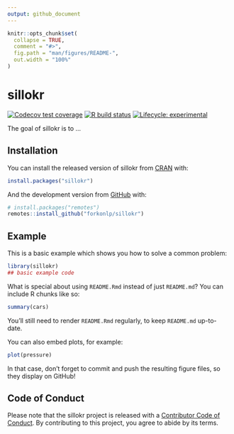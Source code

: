 ```yaml
---
output: github_document
---
```


<!-- README.md is generated from README.Rmd. Please edit that file -->

```r
knitr::opts_chunk$set(
  collapse = TRUE,
  comment = "#>",
  fig.path = "man/figures/README-",
  out.width = "100%"
)
```

# sillokr

<!-- badges: start -->
[![Codecov test coverage](https://codecov.io/gh/forkonlp/sillokr/branch/master/graph/badge.svg)](https://codecov.io/gh/forkonlp/sillokr?branch=master)
[![R build status](https://github.com/forkonlp/sillokr/workflows/R-CMD-check/badge.svg)](https://github.com/forkonlp/sillokr/actions)
[![Lifecycle: experimental](https://img.shields.io/badge/lifecycle-experimental-orange.svg)](https://www.tidyverse.org/lifecycle/#experimental)
<!-- badges: end -->

The goal of sillokr is to ...

## Installation

You can install the released version of sillokr from [CRAN](https://CRAN.R-project.org) with:

``` r
install.packages("sillokr")
```

And the development version from [GitHub](https://github.com/) with:

``` r
# install.packages("remotes")
remotes::install_github("forkonlp/sillokr")
```
## Example

This is a basic example which shows you how to solve a common problem:

```r
library(sillokr)
## basic example code
```

What is special about using `README.Rmd` instead of just `README.md`? You can include R chunks like so:

```r
summary(cars)
```

You'll still need to render `README.Rmd` regularly, to keep `README.md` up-to-date.

You can also embed plots, for example:

```r
plot(pressure)
```

In that case, don't forget to commit and push the resulting figure files, so they display on GitHub!


## Code of Conduct

Please note that the sillokr project is released with a [Contributor Code of Conduct](https://contributor-covenant.org/version/2/0/CODE_OF_CONDUCT.html). By contributing to this project, you agree to abide by its terms.
